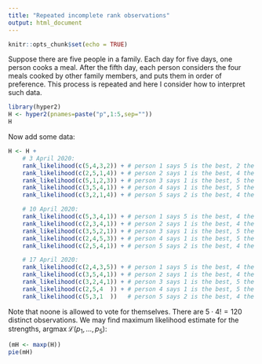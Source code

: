 ```yaml
---
title: "Repeated incomplete rank observations"
output: html_document
---
```


```r
knitr::opts_chunk$set(echo = TRUE)
```

Suppose there are five people in a family.  Each day for five days,
one person cooks a meal.  After the fifth day, each person considers
the four meals cooked by other family members, and puts them in order
of preference.  This process is repeated and here I consider how to
interpret such data.

```r
library(hyper2)
H <- hyper2(pnames=paste("p",1:5,sep=""))
H
```

Now add some data:

```r
H <- H +
	# 3 April 2020:
    rank_likelihood(c(5,4,3,2)) + # person 1 says 5 is the best, 2 the worst.
    rank_likelihood(c(2,5,1,4)) + # person 2 says 1 is the best, 4 the worst.
    rank_likelihood(c(5,1,2,3)) + # person 3 says 1 is the best, 5 the worst.
    rank_likelihood(c(3,5,4,1)) + # person 4 says 1 is the best, 5 the worst.
    rank_likelihood(c(3,2,1,4)) + # person 5 says 2 is the best, 4 the worst.

	# 10 April 2020:
    rank_likelihood(c(5,3,4,1)) + # person 1 says 5 is the best, 4 the worst.
    rank_likelihood(c(2,3,4,1)) + # person 2 says 1 is the best, 4 the worst.
    rank_likelihood(c(3,5,2,1)) + # person 3 says 1 is the best, 5 the worst.
    rank_likelihood(c(2,4,5,3)) + # person 4 says 1 is the best, 5 the worst.
    rank_likelihood(c(2,5,4,1)) + # person 5 says 2 is the best, 4 the worst.

	# 17 April 2020:
    rank_likelihood(c(2,4,3,5)) + # person 1 says 5 is the best, 4 the worst.
    rank_likelihood(c(3,5,4,1)) + # person 2 says 1 is the best, 4 the worst.
    rank_likelihood(c(3,2,4,1)) + # person 3 says 1 is the best, 5 the worst.
    rank_likelihood(c(2,5,4  )) + # person 4 says 1 is the best, 5 the worst.
    rank_likelihood(c(5,3,1  ))   # person 5 says 2 is the best, 4 the worst.

```

Note that noone is allowed to vote for themselves.  There are
$5\cdot4!=120$ distinct observations.  We may find maximum likelihood
estimate for the strengths,
$\operatorname{argmax}\mathcal{L}\left(p_1,\ldots,p_5\right)$:


```r
(mH <- maxp(H))
pie(mH)
```



